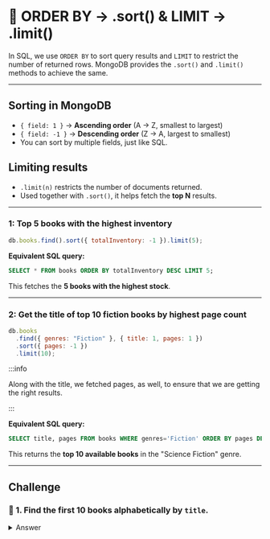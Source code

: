# 👐 ORDER BY → .sort() & LIMIT → .limit()

In SQL, we use `ORDER BY` to sort query results and `LIMIT` to restrict the number of returned rows. MongoDB provides the `.sort()` and `.limit()` methods to achieve the same.

---

## **Sorting in MongoDB**

- `{ field: 1 }` → **Ascending order** (A → Z, smallest to largest)
- `{ field: -1 }` → **Descending order** (Z → A, largest to smallest)
- You can sort by multiple fields, just like SQL.

## **Limiting results**

- `.limit(n)` restricts the number of documents returned.
- Used together with `.sort()`, it helps fetch the **top N** results.

---

### 1: Top 5 books with the highest inventory

```js
db.books.find().sort({ totalInventory: -1 }).limit(5);
```

**Equivalent SQL query:**

```sql
SELECT * FROM books ORDER BY totalInventory DESC LIMIT 5;
```

This fetches the **5 books with the highest stock**.

---

### 2: Get the title of top 10 fiction books by highest page count

```js
db.books
  .find({ genres: "Fiction" }, { title: 1, pages: 1 })
  .sort({ pages: -1 })
  .limit(10);
```

:::info

Along with the title, we fetched pages, as well, to ensure that we are getting the right results.

:::

**Equivalent SQL query:**

```sql
SELECT title, pages FROM books WHERE genres='Fiction' ORDER BY pages DESC LIMIT 10;
```

This returns the **top 10 available books** in the "Science Fiction" genre.

---

## Challenge

### 👐 1. Find the first 10 books alphabetically by `title`.

<details>
  <summary>Answer</summary>
  <div>
    ```js
      db.books.find({}).sort({title: 1}).limit(10)
    ```
  </div>
</details>
